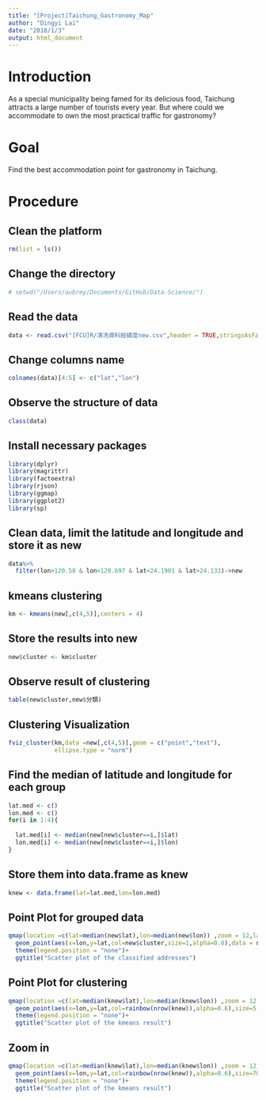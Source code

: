 ```yaml
---
title: "[Project]Taichung_Gastronomy_Map"
author: "Dingyi Lai"
date: "2018/1/3"
output: html_document
---
```


# Introduction
As a special municipality being famed for its delicious food, Taichung attracts a large number of tourists every year. But where could we accommodate to own the most practical traffic for gastronomy?

# Goal
Find the best accommodation point for gastronomy in Taichung.

# Procedure
## Clean the platform
```r
rm(list = ls()) 
```

## Change the directory
```r
# setwd("/Users/aubrey/Documents/GitHub/Data-Science/")
```

## Read the data
```r

data <- read.csv("[FCU]R/清洗資料經緯度new.csv",header = TRUE,stringsAsFactors = FALSE,fileEncoding = "BIG5")
```

## Change columns name
```r
colnames(data)[4:5] <- c("lat","lon")
```

## Observe the structure of data
```r
class(data)
```

## Install necessary packages
```r
library(dplyr)
library(magrittr)
library(factoextra)
library(rjson)
library(ggmap)
library(ggplot2)
library(sp)
```

## Clean data, limit the latitude and longitude and store it as new
```r
data%>%
  filter(lon>120.58 & lon<120.697 & lat<24.1901 & lat>24.133)->new
```

## kmeans clustering
```r
km <- kmeans(new[,c(4,5)],centers = 4)
```

## Store the results into new
```r
new$cluster <- km$cluster
```

## Observe result of clustering
```r
table(new$cluster,new$分類)
```

## Clustering Visualization
```r
fviz_cluster(km,data =new[,c(4,5)],geom = c("point","text"), 
             ellipse.type = "norm")
```

## Find the median of latitude and longitude for each group
```r
lat.med <- c()
lon.med <- c()
for(i in 1:4){
  
  lat.med[i] <- median(new[new$cluster==i,]$lat)
  lon.med[i] <- median(new[new$cluster==i,]$lon)
}
```

## Store them into data.frame as knew
```r
knew <- data.frame(lat=lat.med,lon=lon.med)
```

## Point Plot for grouped data
```r
qmap(location =c(lat=median(new$lat),lon=median(new$lon)) ,zoom = 12,language ="zh-TW")+
  geom_point(aes(x=lon,y=lat,col=new$cluster,size=1,alpha=0.6),data = new)+
  theme(legend.position = "none")+
  ggtitle("Scatter plot of the classified addresses")
```

## Point Plot for clustering
```r
qmap(location =c(lat=median(knew$lat),lon=median(knew$lon)) ,zoom = 12,language ="zh-TW")+
  geom_point(aes(x=lon,y=lat,col=rainbow(nrow(knew)),alpha=0.6),size=5,data = knew)+
  theme(legend.position = "none")+
  ggtitle("Scatter plot of the kmeans result")
```

## Zoom in
```r
qmap(location =c(lat=median(knew$lat),lon=median(knew$lon)) ,zoom = 12,language ="zh-TW")+
  geom_point(aes(x=lon,y=lat,col=rainbow(nrow(knew)),alpha=0.6),size=70,data = knew)+
  theme(legend.position = "none")+
  ggtitle("Scatter plot of the kmeans result")
```
